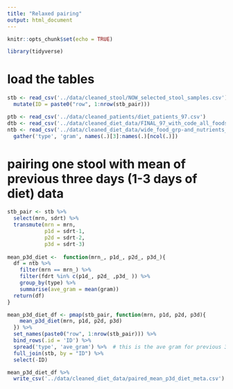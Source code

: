 ```yaml
---
title: "Relaxed pairing"
output: html_document
---
```


```r
knitr::opts_chunk$set(echo = TRUE)
```

```r
library(tidyverse)
```

# load the tables

```r
stb <- read_csv('../data/cleaned_stool/NOW_selected_stool_samples.csv') %>% 
  mutate(ID = paste0("row", 1:nrow(stb_pair)))

ptb <- read_csv('../data/cleaned_patients/diet_patients_97.csv')
dtb <- read_csv('../data/cleaned_diet_data/FINAL_97_with_code_all_foods_drt_with_enteralTPN.csv')
ntb <- read_csv('../data/cleaned_diet_data/wide_food_grp-and_nutrients_total.csv') %>% 
  gather('type', 'gram', names(.)[3]:names(.)[ncol(.)]) 
```

# pairing one stool with mean of previous three days (1-3 days of diet) data
  
```r
stb_pair <- stb %>%  
  select(mrn, sdrt) %>% 
  transmute(mrn = mrn,
            p1d = sdrt-1,
            p2d = sdrt-2, 
            p3d = sdrt-3) 
 
mean_p3d_diet <-  function(mrn_, p1d_, p2d_, p3d_){
  df = ntb %>% 
    filter(mrn == mrn_) %>% 
    filter(fdrt %in% c(p1d_, p2d_ ,p3d_ )) %>% 
    group_by(type) %>% 
    summarise(ave_gram = mean(gram))
  return(df)
}

mean_p3d_diet_df <- pmap(stb_pair, function(mrn, p1d, p2d, p3d){
    mean_p3d_diet(mrn, p1d, p2d, p3d)
  }) %>% 
  set_names(paste0("row", 1:nrow(stb_pair))) %>% 
  bind_rows(.id = 'ID') %>% 
  spread('type', 'ave_gram') %>%  # this is the ave gram for previous 3 days in each fg and nut for every stool sample that is qualified
  full_join(stb, by = "ID") %>% 
  select(-ID)

mean_p3d_diet_df %>% 
  write_csv('../data/cleaned_diet_data/paired_mean_p3d_diet_meta.csv')
```

